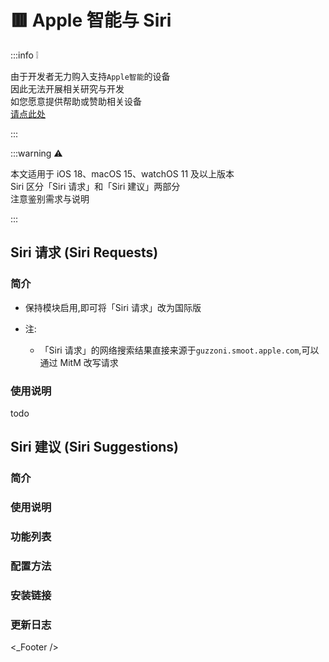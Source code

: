 
# 🟥 Apple 智能与 Siri

:::info ❕

由于开发者无力购入支持`Apple智能`的设备  
因此无法开展相关研究与开发  
如您愿意提供帮助或赞助相关设备  
[请点此处](https://afdian.com/a/HashBrown)  

:::

:::warning ⚠️

本文适用于 iOS 18、macOS 15、watchOS 11 及以上版本  
Siri 区分「Siri 请求」和「Siri 建议」两部分  
注意鉴别需求与说明

:::

## Siri 请求 (Siri Requests)
### 简介
  * 保持模块启用,即可将「Siri 请求」改为国际版

  * 注:
    * 「Siri 请求」的网络搜索结果直接来源于`guzzoni.smoot.apple.com`,可以通过 MitM 改写请求

### 使用说明
todo

## Siri 建议 (Siri Suggestions)
### 简介


### 使用说明


### 功能列表


### 配置方法


### 安装链接


### 更新日志


<_Footer />
